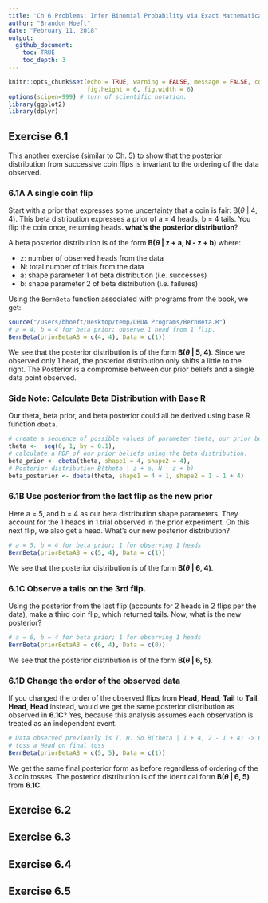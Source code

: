 ```yaml
---
title: 'Ch 6 Problems: Infer Binomial Probability via Exact Mathematical Analysis'
author: "Brandon Hoeft"
date: "February 11, 2018"
output:
  github_document:
    toc: TRUE
    toc_depth: 3
---
```


```r
knitr::opts_chunk$set(echo = TRUE, warning = FALSE, message = FALSE, comment = "",
                      fig.height = 6, fig.width = 6)
options(scipen=999) # turn of scientific notation.
library(ggplot2)
library(dplyr)
```

## Exercise 6.1 

This another exercise (similar to Ch. 5) to show that the posterior distribution from successive coin flips is invariant to the ordering of the data observed. 

### 6.1A A single coin flip

Start with a prior that expresses some uncertainty that a coin is fair: B($\theta$ | 4, 4). This beta distribution expresses a prior of a = 4 heads, b = 4 tails. You flip the coin once, returning heads. **what's the posterior distribution**?

A beta posterior distribution is of the form **B($\theta$ | z + a, N - z + b)** where:
  
* z: number of observed heads from the data
* N: total number of trials from the data
* a: shape parameter 1 of beta distribution (i.e. successes)
* b: shape parameter 2 of beta distribution (i.e. failures)
 
Using the `BernBeta` function associated with programs from the book, we get:

``` r
source("/Users/bhoeft/Desktop/temp/DBDA Programs/BernBeta.R")
# a = 4, b = 4 for beta prior; observe 1 head from 1 flip. 
BernBeta(priorBetaAB = c(4, 4), Data = c(1))
```

We see that the posterior distribution is of the form **B($\theta$ | 5, 4)**. Since we observed only 1 head, the posterior distribution only shifts a little to the right. The Posterior is a compromise between our prior beliefs and a single data point observed.

### Side Note: Calculate Beta Distribution with Base R

Our theta, beta prior, and beta posterior could all be derived using base R function `dbeta`.

``` r
# create a sequence of possible values of parameter theta, our prior beliefs. 
theta <-  seq(0, 1, by = 0.1),
# calculate a PDF of our prior beliefs using the beta distribution. 
beta_prior <- dbeta(theta, shape1 = 4, shape2 = 4),
# Posterior distribution B(theta | z + a, N - z + b)
beta_posterior <- dbeta(theta, shape1 = 4 + 1, shape2 = 1 - 1 + 4)
```

### 6.1B Use posterior from the last flip as the new prior 

Here a = 5, and b = 4 as our beta distribution shape parameters. They account for the 1 heads in 1 trial observed in the prior experiment. On this next flip, we also get a head. What's our new posterior distribution?

``` r
# a = 5, b = 4 for beta prior; 1 for observing 1 heads
BernBeta(priorBetaAB = c(5, 4), Data = c(1))
```
We see that the posterior distribution is of the form **B($\theta$ | 6, 4)**.

### 6.1C Observe a tails on the 3rd flip.

Using the posterior from the last flip (accounts for 2 heads in 2 flips per the data), make a third coin flip, which returned tails. Now, what is the new posterior?

``` r
# a = 6, b = 4 for beta prior; 1 for observing 1 heads
BernBeta(priorBetaAB = c(6, 4), Data = c(0))
```

We see that the posterior distribution is of the form **B($\theta$ | 6, 5)**.

### 6.1D Change the order of the observed data

If you changed the order of the observed flips from **Head**, **Head**, **Tail** to **Tail**, **Head**, **Head** instead, would we get the same posterior distribution as observed in **6.1C**? Yes, because this analysis assumes  each observation is treated as an independent event. 

``` r
# Data observed previously is T, H. So B(theta | 1 + 4, 2 - 1 + 4) -> B(theta | 5, 5) is new prior
# toss a Head on final toss
BernBeta(priorBetaAB = c(5, 5), Data = c(1))
```

We get the same final posterior form as before regardless of ordering of the 3 coin tosses.  The posterior distribution is of the identical form **B($\theta$ | 6, 5)** from **6.1C**.

## Exercise 6.2

## Exercise 6.3

## Exercise 6.4

## Exercise 6.5
